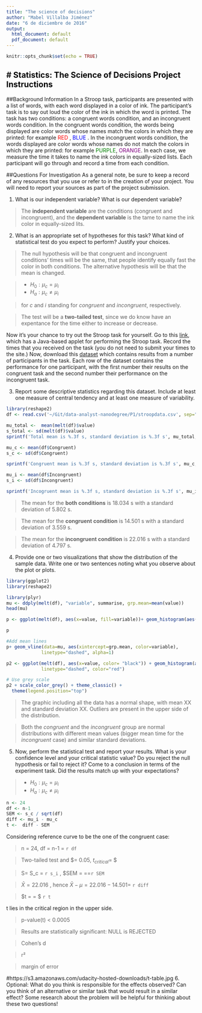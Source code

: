 ```yaml
---
title: "The science of decisions"
author: "Mabel Villalba Jiménez"
date: "6 de diciembre de 2016"
output:
  html_document: default
  pdf_document: default
---
```


```r
knitr::opts_chunk$set(echo = TRUE)
```

# <span style="color:black">Statistics: The Science of Decisions Project Instructions</span>
---------------------------------------------------

##Background Information
In a Stroop task, participants are presented with a list of words, with each word displayed in a color of ink. The participant’s task is to say out loud the color of the ink in which the word is printed. The task has two conditions: a congruent words condition, and an incongruent words condition. In the congruent words condition, the words being displayed are color words whose names match the colors in which they are printed: for example <span style="color:red">RED </span>, <span style="color:blue">BLUE </span>. In the incongruent words condition, the words displayed are color words whose names do not match the colors in which they are printed: for example <span style="color:green">PURPLE</span>, <span style="color:purple"> ORANGE</span>. In each case, we measure the time it takes to name the ink colors in equally-sized lists. Each participant will go through and record a time from each condition.

##Questions For Investigation
As a general note, be sure to keep a record of any resources that you use or refer to in the creation of your project. You will need to report your sources as part of the project submission.

1. What is our independent variable? What is our dependent variable?

> The **independent variable** are the conditions (congruent and incongruent), and the **dependent variable** is the tame to name the ink color in equally-sized lits.

2. What is an appropriate set of hypotheses for this task? What kind of statistical test do you expect to perform? Justify your choices.

> The null hypothesis will be that congruent and incongruent conditions' times will be the same, that people identify equally fast the color in both conditions. The alternative hypothesis will be that the mean is changed.

> - $H_0 : \mu_{c} = \mu_{i}$
> - $H_a : \mu_{c} \neq \mu_{i}$

> for *c* and *i* standing for *congruent* and *incongruent*, respectively.

> The test will be a **two-tailed test**, since we do know have an expentance for the time either to increase or decrease.

Now it’s your chance to try out the Stroop task for yourself. Go to this [link](https://faculty.washington.edu/chudler/java/ready.html), which has a Java-based applet for performing the Stroop task. Record the times that you received on the task (you do not need to submit your times to the site.) Now, download this [dataset](https://drive.google.com/file/d/0B9Yf01UaIbUgQXpYb2NhZ29yX1U/view?usp=sharing) which contains results from a number of participants in the task. Each row of the dataset contains the performance for one participant, with the first number their results on the congruent task and the second number their performance on the incongruent task.

3. Report some descriptive statistics regarding this dataset. Include at least one measure of central tendency and at least one measure of variability.


```r
library(reshape2)
df <- read.csv('~/Git/data-analyst-nanodegree/P1/stroopdata.csv', sep=",", header = TRUE)

mu_total <-  mean(melt(df)$value)
s_total <- sd(melt(df)$value)
sprintf('Total mean is %.3f s, standard deviation is %.3f s', mu_total, s_total)

mu_c <- mean(df$Congruent)
s_c <- sd(df$Congruent)

sprintf('Congruent mean is %.3f s, standard deviation is %.3f s', mu_c, s_c )

mu_i <- mean(df$Incongruent)
s_i <- sd(df$Incongruent)

sprintf('Incogruent mean is %.3f s, standard deviation is %.3f s', mu_i, s_i)
```

> The mean for the **both conditions** is 18.034 s with a standard deviation of 5.802 s.

> The mean for the **congruent condition** is 14.501 s with a standard deviation of 3.559 s.

> The mean for the **incongruent condition** is 22.016 s with a standard deviation of 4.797 s.


4. Provide one or two visualizations that show the distribution of the sample data. Write one or two sentences noting what you observe about the plot or plots.

```r
library(ggplot2)
library(reshape2)

library(plyr)
mu <- ddply(melt(df), "variable", summarise, grp.mean=mean(value))
head(mu)

p <- ggplot(melt(df), aes(x=value, fill=variable))+ geom_histogram(aes(y=..density..), color="grey30", alpha=0.4) +geom_density(aes(x = value, color = variable), alpha=.6, linetype= "dashed")

p

#Add mean lines
p+ geom_vline(data=mu, aes(xintercept=grp.mean, color=variable),
             linetype="dashed", alpha=1)
```
```r
p2 <- ggplot(melt(df), aes(x=value, color= "black")) + geom_histogram(aes(y=..density..),fill="grey") + geom_density(aes(x = value), alpha=.2, linetype= "dashed") +geom_vline(data=melt(df), aes(xintercept=mean(value)),
             linetype="dashed", color="red")

# Use grey scale
p2 + scale_color_grey() + theme_classic() +
  theme(legend.position="top")

```

> The graphic including all the data has a normal shape, with mean XX and standard deviation XX. Outliers are present in the upper side of the distribution.

> Both the *congruent* and the *incongruent* group are normal distributions with different mean values (bigger mean time for the *incongruent* case) and similar standard deviations.


5. Now, perform the statistical test and report your results. What is your confidence level and your critical statistic value? Do you reject the null hypothesis or fail to reject it? Come to a conclusion in terms of the experiment task. Did the results match up with your expectations?
 
> - $H_0 : \mu_{c} = \mu_{i}$
> - $H_a : \mu_{c} \neq \mu_{i}$

```r
n <- 24
df <- n-1
SEM <- s_c / sqrt(df)
diff <- mu_i - mu_c
t <-  diff - SEM
```


Considering reference curve to be the one of the congruent case:


> n = 24, df = n-1 = `r df`

> Two-tailed test and $\alpha = 0.05, $t_{critical}$= \pm 2.056$

> S= S_c = `r s_i` , $SEM = \frac{S}{\sqrt{n}}==`r SEM`

> $\bar{X} = 22.016$ , hence $\bar{X} - \mu  = 22.016 - 14.501 =$ `r diff`

> $t = \frac{\bar{X} - \mu }{SEM}= $ `r t`

t lies in the critical region in the upper side.

> p-value(t) < 0.0005

> Results are statistically significant: NULL is REJECTED

> Cohen's d

>r²

>margin of error

#https://s3.amazonaws.com/udacity-hosted-downloads/t-table.jpg
6. Optional: What do you think is responsible for the effects observed? Can you think of an alternative or similar task that would result in a similar effect? Some research about the problem will be helpful for thinking about these two questions!